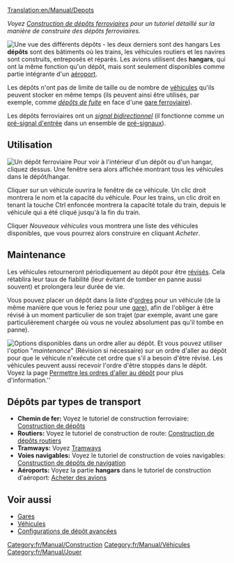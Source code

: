 [[Translation:en/Manual/Depots]]

''Voyez [[fr/Manual/Construction de dépôts|Construction de dépôts ferroviaires]] pour un tutoriel détaillé sur la manière de construire des dépôts ferroviaires.''

[[File:en/Manual/Depots.png|frame|left|Une vue des différents dépôts - les deux derniers sont des hangars]]
Les '''dépôts''' sont des bâtiments où les trains, les véhicules routiers et les navires sont construits, entreposés et réparés. Les avions utilisent des '''hangars''', qui ont la même fonction qu'un dépôt, mais sont seulement disponibles comme partie intégrante d'un [[fr/Manual/Aéroports|aéroport]].

Les dépôts n'ont pas de limite de taille ou de nombre de [[fr/Manual/Véhicules|véhicules]] qu'ils peuvent stocker en même temps (ils peuvent ainsi être utilisés, par exemple, comme [[fr/Manual/Gares ferroviaires#depots-d-evitement|''dépôts de fuite'']] en face d'une [[fr/Manual/Gares ferroviaires|gare ferroviaire]]).

Les dépôts ferroviaires ont un [[fr/Manual/Signaux#signaux-a-double-sens|''signal bidirectionnel'']] (il fonctionne comme un [[fr/Manual/Signaux#pre-signaux-d-entree|pré-signal d'entrée]] dans un ensemble de [[fr/Manual/Signaux#signaux-dependants|pré-signaux]]).

==Utilisation==
[[File:en/Manual/RailwayDepotWindow.png|frame|Un dépôt ferroviaire]]
Pour voir à l'intérieur d'un dépôt ou d'un hangar, cliquez dessus. Une fenêtre sera alors affichée montrant tous les véhicules dans le dépôt/hangar.

Cliquer sur un véhicule ouvrira le fenêtre de ce véhicule. Un clic droit montrera le nom et la capacité du véhicule. Pour les trains, un clic droit en tenant la touche Ctrl enfoncée montrera la capacité totale du train, depuis le véhicule qui a été cliqué jusqu'à la fin du train.

Cliquer ''Nouveaux véhicules'' vous montrera une liste des véhicules disponibles, que vous pourrez alors construire en cliquant ''Acheter''.

==Maintenance==
Les véhicules retourneront périodiquement au dépôt pour être [[fr/Révision|révisés]]. Cela rétablira leur taux de fiabilité (leur évitant de tomber en panne aussi souvent) et prolongera leur durée de vie.

Vous pouvez placer un dépôt dans la liste d'[[fr/Manual/Ordres|ordres]] pour un véhicule (de la même manière que vous le feriez pour une [[fr/Manual/Gares|gare]]), afin de l'obliger à être révisé à un moment particulier de son trajet (par exemple, avant une gare particulièrement chargée où vous ne voulez absolument pas qu'il tombe en panne).

[[File:en/Manual/Service-options.png|frame|right|Options disponibles dans un ordre ''aller au dépôt''.]]
Et vous pouvez utiliser l'option "''maintenance''" (Révision si nécessaire) sur un ordre d'aller au dépôt pour que le véhicule n'exécute cet ordre que s'il a besoin d'être révisé. Les véhicules peuvent aussi recevoir l'ordre d'être stoppés dans le dépôt. Voyez la page [[fr/Archive/Manual/Settings/Permettre les ordres d'aller au dépôt|Permettre les ordres d'aller au dépôt]] pour plus d'information.''{{en/-right}}

==Dépôts par types de transport==
*'''Chemin de fer:''' Voyez le tutoriel de construction ferroviaire: [[fr/Manual/Construction de dépôts|Construction de dépôts]]
*'''Routiers:''' Voyez le tutoriel de construction de route: [[fr/Manual/Construction de dépôts routiers|Construction de dépôts routiers]]
*'''Tramways:''' Voyez [[fr/Manual/Tramways|Tramways]]
*'''Voies navigables:''' Voyez le tutoriel  de construction de voies navigables: [[fr/Construction de dépôts de navigation|Construction de dépôts de navigation]]
*'''Aéroports:''' Voyez la partie '''hangars''' dans le tutoriel de construction d'aéroport: [[fr/Achat d'avion#acheter-un-avion|Acheter des avions]]

==Voir aussi==
*[[fr/Manual/Gares|Gares]]
*[[fr/Manual/Véhicules|Véhicules]]
*[[fr/Manual/Construction de dépôts#configurations-de-depot-avancees|Configurations de dépôt avancées]]

[[Category:fr/Manual/Construction]]
[[Category:fr/Manual/Véhicules]]
[[Category:fr/Manual/Jouer]]
